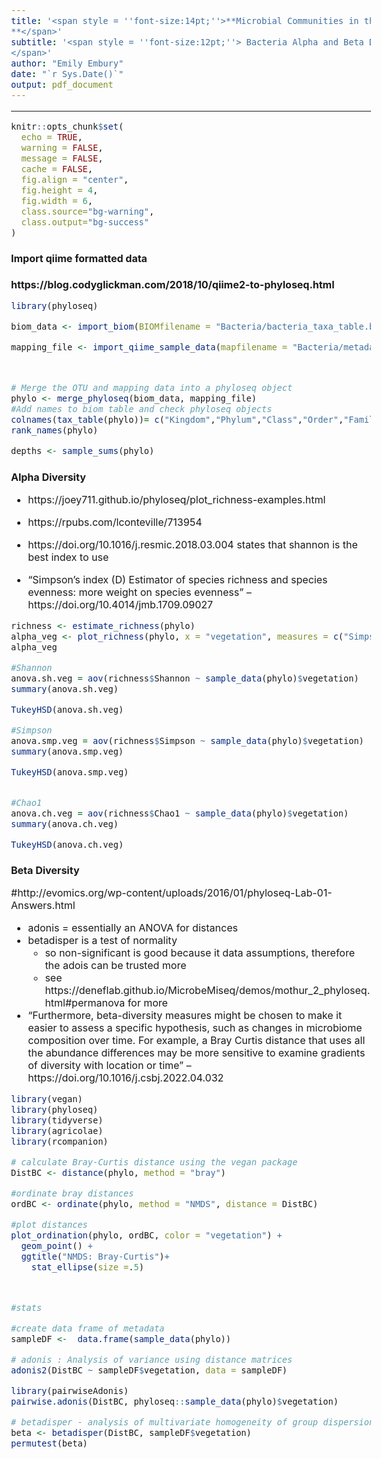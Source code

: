 ```yaml
---
title: '<span style = ''font-size:14pt;''>**Microbial Communities in the changing vegetation of the Chihuahuan Desert 
**</span>'
subtitle: '<span style = ''font-size:12pt;''> Bacteria Alpha and Beta Diversity
</span>'
author: "Emily Embury"
date: "`r Sys.Date()`"
output: pdf_document
---
```

<style type="text/css">
/* Whole document: */ 
body{
  font-size: 12pt;
}
/* Headers */
h1{
  font-size: 12pt;
}
</style>

---

```r
knitr::opts_chunk$set(
  echo = TRUE,              
  warning = FALSE,       
  message = FALSE,  
  cache = FALSE,        
  fig.align = "center", 
  fig.height = 4,
  fig.width = 6,
  class.source="bg-warning",
  class.output="bg-success"
)

```


# **Import qiime formatted data**

# https://blog.codyglickman.com/2018/10/qiime2-to-phyloseq.html

```r
library(phyloseq)

biom_data <- import_biom(BIOMfilename = "Bacteria/bacteria_taxa_table.biom", refseqfilename = "Bacteria/bacteria-dna-sequences-rare.fasta")

mapping_file <- import_qiime_sample_data(mapfilename = "Bacteria/metadata.tsv")



# Merge the OTU and mapping data into a phyloseq object
phylo <- merge_phyloseq(biom_data, mapping_file)
#Add names to biom table and check phyloseq objects
colnames(tax_table(phylo))= c("Kingdom","Phylum","Class","Order","Family","Genus", "Species")
rank_names(phylo)

depths <- sample_sums(phylo)
```

# **Alpha Diversity**
  - https://joey711.github.io/phyloseq/plot_richness-examples.html
  - https://rpubs.com/lconteville/713954 


- https://doi.org/10.1016/j.resmic.2018.03.004 states that shannon is the best index to use

- "Simpson’s index (D) Estimator of species richness and species evenness: more weight on species evenness" -- https://doi.org/10.4014/jmb.1709.09027 

```r

richness <- estimate_richness(phylo)
alpha_veg <- plot_richness(phylo, x = "vegetation", measures = c("Simpson"))
alpha_veg

#Shannon
anova.sh.veg = aov(richness$Shannon ~ sample_data(phylo)$vegetation)
summary(anova.sh.veg)

TukeyHSD(anova.sh.veg)

#Simpson
anova.smp.veg = aov(richness$Simpson ~ sample_data(phylo)$vegetation)
summary(anova.smp.veg)

TukeyHSD(anova.smp.veg)


#Chao1
anova.ch.veg = aov(richness$Chao1 ~ sample_data(phylo)$vegetation)
summary(anova.ch.veg)

TukeyHSD(anova.ch.veg)

```


# **Beta Diversity**

#http://evomics.org/wp-content/uploads/2016/01/phyloseq-Lab-01-Answers.html

- adonis = essentially an ANOVA for distances
- betadisper is a test of normality
    - so non-significant is good because it data assumptions, therefore the adois can be trusted more
    - see https://deneflab.github.io/MicrobeMiseq/demos/mothur_2_phyloseq.html#permanova for more

- "Furthermore, beta-diversity measures might be chosen to make it easier to assess a specific hypothesis, such as changes in microbiome composition over time. For example, a Bray Curtis distance that uses all the abundance differences may be more sensitive to examine gradients of diversity with location or time" -- https://doi.org/10.1016/j.csbj.2022.04.032 
```r

library(vegan)
library(phyloseq)
library(tidyverse)
library(agricolae)
library(rcompanion)

# calculate Bray-Curtis distance using the vegan package
DistBC <- distance(phylo, method = "bray")

#ordinate bray distances
ordBC <- ordinate(phylo, method = "NMDS", distance = DistBC)

#plot distances
plot_ordination(phylo, ordBC, color = "vegetation") + 
  geom_point() +
  ggtitle("NMDS: Bray-Curtis")+
    stat_ellipse(size =.5) 



#stats

#create data frame of metadata
sampleDF <-  data.frame(sample_data(phylo))

# adonis : Analysis of variance using distance matrices
adonis2(DistBC ~ sampleDF$vegetation, data = sampleDF)

library(pairwiseAdonis)
pairwise.adonis(DistBC, phyloseq::sample_data(phylo)$vegetation)

# betadisper - analysis of multivariate homogeneity of group dispersion (variances)
beta <- betadisper(DistBC, sampleDF$vegetation)
permutest(beta)


```